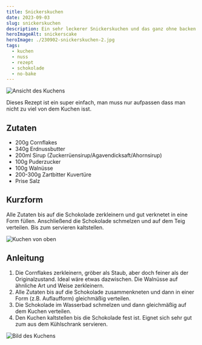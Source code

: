 ```yaml
---
title: Snickerskuchen
date: 2023-09-03
slug: snickerskuchen
description: Ein sehr leckerer Snickerskuchen und das ganz ohne backen
heroImageAlt: snickerscake
heroImage: ./230902-snickerskuchen-2.jpg
tags:
  - kuchen
  - nuss
  - rezept
  - schokolade
  - no-bake
---
```

![Ansicht des Kuchens](./230902-snickerskuchen-2.jpg)

Dieses Rezept ist ein super einfach, man muss nur aufpassen dass man nicht zu viel von dem Kuchen isst.

## Zutaten

* 200g Cornflakes
* 340g Erdnussbutter
* 200ml Sirup (Zuckerrüensirup/Agavendicksaft/Ahornsirup)
* 100g Puderzucker
* 100g Walnüsse
* 200-300g Zartbitter Kuvertüre
* Prise Salz

## Kurzform

Alle Zutaten bis auf die Schokolade zerkleinern und gut verknetet in eine Form füllen. Anschließend die Schokolade schmelzen und auf dem Teig verteilen. Bis zum servieren kaltstellen.

![Kuchen von oben](./230902-snickerskuchen.jpg)

## Anleitung

1. Die Cornflakes zerkleinern, gröber als Staub, aber doch feiner als der Originalzustand. Ideal wäre etwas dazwischen. Die Walnüsse auf ähnliche Art und Weise zerkleinern.
2. Alle Zutaten bis auf die Schokolade zusammenkneten und dann in einer Form (z.B. Auflaufform) gleichmäßig verteilen.
3. Die Schokolade im Wasserbad schmelzen und dann gleichmäßig auf dem Kuchen verteilen.
4. Den Kuchen kaltstellen bis die Schokolade fest ist. Eignet sich sehr gut zum aus dem Kühlschrank servieren.

![Bild des Kuchens](./230902-snickerskuchen-1.jpg)
